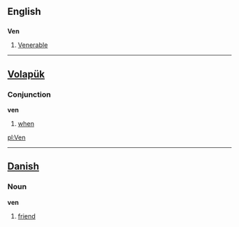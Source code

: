 ==English==
==={{abbreviation}}===
'''Ven'''
# [[Venerable]]
----
== [[Volapük]] == 
===Conjunction===
'''ven'''
# [[when]]

[[pl:Ven]]
----
== [[Danish]] ==
===Noun===

'''ven'''
# [[friend]]